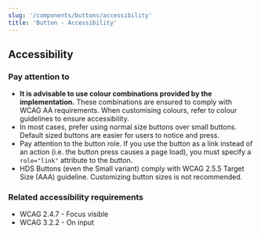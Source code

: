 ```yaml
---
slug: '/components/buttons/accessibility'
title: 'Button - Accessibility'
---
```




## Accessibility

### Pay attention to
- **It is advisable to use colour combinations provided by the implementation.** These combinations are ensured to comply with WCAG AA requirements. When customising colours, refer to <InternalLink size="M" href="/foundation/design-tokens/colour">colour guidelines</InternalLink> to ensure accessibility.
- In most cases, prefer using normal size buttons over small buttons. Default sized buttons are easier for users to notice and press.
- Pay attention to the button role. If you use the button as a link instead of an action (i.e. the button press causes a page load), you must specify a `role="link"` attribute to the button.
- HDS Buttons (even the Small variant) comply with <ExternalLink href="https://www.w3.org/TR/WCAG21/#target-size">WCAG 2.5.5 Target Size (AAA) guideline</ExternalLink>. Customizing button sizes is not recommended.

### Related accessibility requirements
- <ExternalLink href="https://www.w3.org/TR/WCAG21/#focus-visible">WCAG 2.4.7 - Focus visible</ExternalLink>
- <ExternalLink href="https://www.w3.org/TR/WCAG21/#on-input">WCAG 3.2.2 - On input</ExternalLink>
